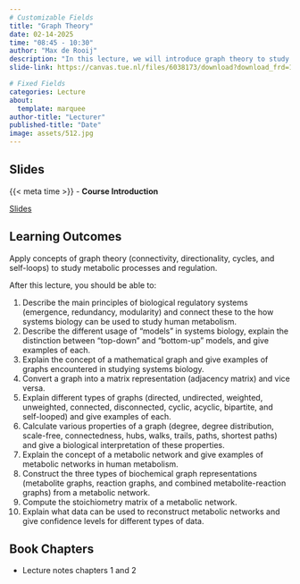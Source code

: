 ```yaml
---
# Customizable Fields
title: "Graph Theory"
date: 02-14-2025
time: "08:45 - 10:30"
author: "Max de Rooij"
description: "In this lecture, we will introduce graph theory to study biological regulatory systems. In the lecture, we introduce the concept of graphs, and graph properties that can be used to study networked systems."
slide-link: https://canvas.tue.nl/files/6038173/download?download_frd=1

# Fixed Fields
categories: Lecture
about:
  template: marquee
author-title: "Lecturer"
published-title: "Date"
image: assets/512.jpg
---
```


## Slides
::: slide-deck
{{< meta time >}} - **Course Introduction**

::: slides
[Slides]({{< meta slide-link >}})
:::
:::

## Learning Outcomes

::: {.callout-important title="Principal Learning Outcome 6"}
Apply concepts of graph theory (connectivity, directionality, cycles, and self-loops) to study metabolic processes and regulation.
:::

After this lecture, you should be able to:

1. Describe the main principles of biological regulatory systems (emergence, redundancy, modularity) and connect these to the how systems biology can be used to study human metabolism.
2.  Describe the different usage of "models" in systems biology, explain the distinction between "top-down" and "bottom-up" models, and give examples of each.
3. Explain the concept of a mathematical graph and give examples of graphs encountered in studying systems biology.
4. Convert a graph into a matrix representation (adjacency matrix) and vice versa.
5. Explain different types of graphs (directed, undirected, weighted, unweighted, connected, disconnected, cyclic, acyclic, bipartite, and self-looped) and give examples of each. 
6. Calculate various properties of a graph (degree, degree distribution, scale-free, connectedness, hubs, walks, trails, paths, shortest paths) and give a biological interpretation of these properties.
7. Explain the concept of a metabolic network and give examples of metabolic networks in human metabolism.
8. Construct the three types of biochemical graph representations (metabolite graphs, reaction graphs, and combined metabolite-reaction graphs) from a metabolic network.
9. Compute the stoichiometry matrix of a metabolic network.
10. Explain what data can be used to reconstruct metabolic networks and give confidence levels for different types of data.


## Book Chapters
- Lecture notes chapters 1 and 2